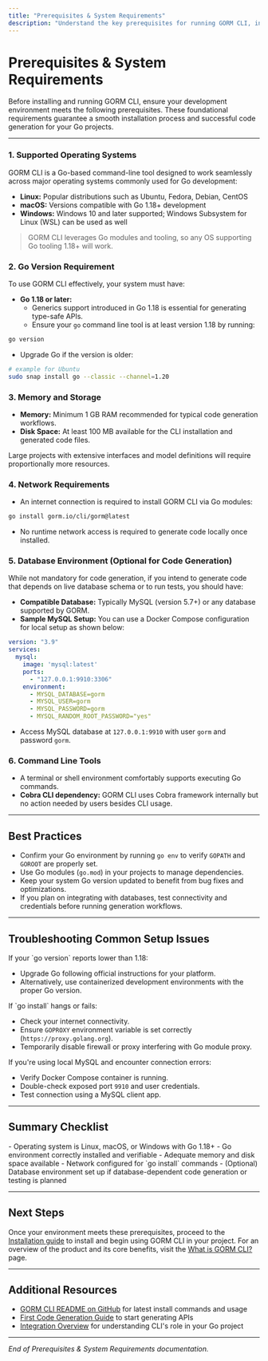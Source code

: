 ```yaml
---
title: "Prerequisites & System Requirements"
description: "Understand the key prerequisites for running GORM CLI, including supported operating systems and required Go versions. Learn what you need in your development environment before installing the CLI."
---
```


# Prerequisites & System Requirements

Before installing and running GORM CLI, ensure your development environment meets the following prerequisites. These foundational requirements guarantee a smooth installation process and successful code generation for your Go projects.

---

### 1. Supported Operating Systems

GORM CLI is a Go-based command-line tool designed to work seamlessly across major operating systems commonly used for Go development:

- **Linux:** Popular distributions such as Ubuntu, Fedora, Debian, CentOS
- **macOS:** Versions compatible with Go 1.18+ development
- **Windows:** Windows 10 and later supported; Windows Subsystem for Linux (WSL) can be used as well

> GORM CLI leverages Go modules and tooling, so any OS supporting Go tooling 1.18+ will work.


### 2. Go Version Requirement

To use GORM CLI effectively, your system must have:

- **Go 1.18 or later:** 
  - Generics support introduced in Go 1.18 is essential for generating type-safe APIs.
  - Ensure your `go` command line tool is at least version 1.18 by running:

```bash
go version
```

- Upgrade Go if the version is older:

```bash
# example for Ubuntu
sudo snap install go --classic --channel=1.20
```


### 3. Memory and Storage

- **Memory:** Minimum 1 GB RAM recommended for typical code generation workflows.
- **Disk Space:** At least 100 MB available for the CLI installation and generated code files.

Large projects with extensive interfaces and model definitions will require proportionally more resources.


### 4. Network Requirements

- An internet connection is required to install GORM CLI via Go modules:

```bash
go install gorm.io/cli/gorm@latest
```

- No runtime network access is required to generate code locally once installed.


### 5. Database Environment (Optional for Code Generation)

While not mandatory for code generation, if you intend to generate code that depends on live database schema or to run tests, you should have:

- **Compatible Database:** Typically MySQL (version 5.7+) or any database supported by GORM.
- **Sample MySQL Setup:** You can use a Docker Compose configuration for local setup as shown below:

```yaml
version: "3.9"
services:
  mysql:
    image: 'mysql:latest'
    ports:
      - "127.0.0.1:9910:3306"
    environment:
      - MYSQL_DATABASE=gorm
      - MYSQL_USER=gorm
      - MYSQL_PASSWORD=gorm
      - MYSQL_RANDOM_ROOT_PASSWORD="yes"
```

- Access MySQL database at `127.0.0.1:9910` with user `gorm` and password `gorm`.


### 6. Command Line Tools

- A terminal or shell environment comfortably supports executing Go commands.
- **Cobra CLI dependency:** GORM CLI uses Cobra framework internally but no action needed by users besides CLI usage.


---

## Best Practices

- Confirm your Go environment by running `go env` to verify `GOPATH` and `GOROOT` are properly set.
- Use Go modules (`go.mod`) in your projects to manage dependencies.
- Keep your system Go version updated to benefit from bug fixes and optimizations.
- If you plan on integrating with databases, test connectivity and credentials before running generation workflows.


---

## Troubleshooting Common Setup Issues

<AccordionGroup title="Common Prerequisite Issues and Solutions">
<Accordion title="Go Version Too Low">
If your `go version` reports lower than 1.18:

- Upgrade Go following official instructions for your platform.
- Alternatively, use containerized development environments with the proper Go version.
</Accordion>
<Accordion title="Network/Proxy Issues When Installing CLI">
If `go install` hangs or fails:

- Check your internet connectivity.
- Ensure `GOPROXY` environment variable is set correctly (`https://proxy.golang.org`).
- Temporarily disable firewall or proxy interfering with Go module proxy.
</Accordion>
<Accordion title="Database Connection Errors">
If you're using local MySQL and encounter connection errors:

- Verify Docker Compose container is running.
- Double-check exposed port `9910` and user credentials.
- Test connection using a MySQL client app.
</Accordion>
</AccordionGroup>


---

## Summary Checklist

<Check>
- Operating system is Linux, macOS, or Windows with Go 1.18+
- Go environment correctly installed and verifiable
- Adequate memory and disk space available
- Network configured for `go install` commands
- (Optional) Database environment set up if database-dependent code generation or testing is planned
</Check>


---

## Next Steps

Once your environment meets these prerequisites, proceed to the [Installation guide](/getting-started/installation-setup/installation) to install and begin using GORM CLI in your project. For an overview of the product and its core benefits, visit the [What is GORM CLI?](/overview/product-intro/what-is-gorm-cli) page.


---

## Additional Resources

- [GORM CLI README on GitHub](https://github.com/go-gorm/cli/blob/main/README.md) for latest install commands and usage
- [First Code Generation Guide](/guides/getting-started-workflows/first-generation) to start generating APIs
- [Integration Overview](/overview/core-architecture-concepts/integration-overview) for understanding CLI's role in your Go project


---

_End of Prerequisites & System Requirements documentation._